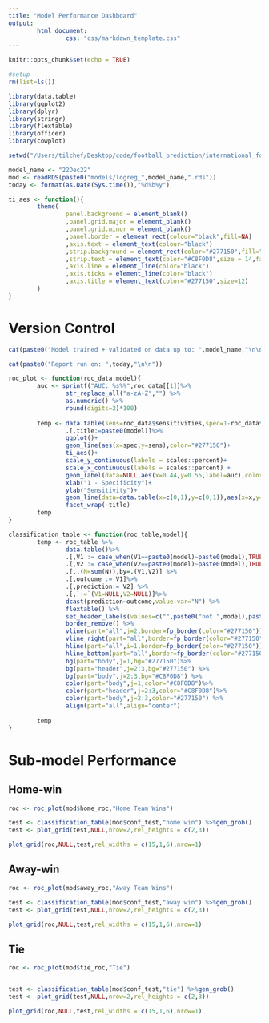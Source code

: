 ```yaml
---
title: "Model Performance Dashboard"
output: 
        html_document:
                css: "css/markdown_template.css"
---
```


```r
knitr::opts_chunk$set(echo = TRUE)
```


```r
#setup
rm(list=ls())

library(data.table)
library(ggplot2)
library(dplyr)
library(stringr)
library(flextable)
library(officer)
library(cowplot)

setwd("/Users/tilchef/Desktop/code/football_prediction/international_football_prediction_model")

model_name <- "22Dec22"
mod <- readRDS(paste0("models/logreg_",model_name,".rds"))
today <- format(as.Date(Sys.time()),"%d%b%y")

ti_aes <- function(){
        theme(
                panel.background = element_blank()
                ,panel.grid.major = element_blank()
                ,panel.grid.minor = element_blank()
                ,panel.border = element_rect(colour="black",fill=NA)
                ,axis.text = element_text(colour="black")
                ,strip.background = element_rect(color="#277150",fill="#277150")
                ,strip.text = element_text(color="#C8F0D8",size = 14,face="bold")
                ,axis.line = element_line(color="black")
                ,axis.ticks = element_line(color="black")
                ,axis.title = element_text(color="#277150",size=12)
        )
}
```



# Version Control

```r
cat(paste0("Model trained + validated on data up to: ",model_name,"\n\n\n"))

cat(paste0("Report run on: ",today,"\n\n"))
```

```r
roc_plot <- function(roc_data,model){
        auc <- sprintf("AUC: %s%%",roc_data[[1]]%>%
                str_replace_all("a-zA-Z","") %>% 
                as.numeric() %>%
                round(digits=2)*100) 
        
        temp <- data.table(sens=roc_data$sensitivities,spec=1-roc_data$specificities)%>%
                .[,title:=paste0(model)]%>%
                ggplot()+
                geom_line(aes(x=spec,y=sens),color="#277150")+
                ti_aes()+
                scale_y_continuous(labels = scales::percent)+
                scale_x_continuous(labels = scales::percent) +
                geom_label(data=NULL,aes(x=0.44,y=0.55,label=auc),color="#277150")+
                xlab("1 - Specificity")+
                ylab("Sensitivity")+
                geom_line(data=data.table(x=c(0,1),y=c(0,1)),aes(x=x,y=y),color="#4C4C4C",linetype=2)+
                facet_wrap(~title)
        temp
}

classification_table <- function(roc_table,model){
        temp <- roc_table %>%
                data.table()%>%
                .[,V1 := case_when(V1==paste0(model)~paste0(model),TRUE~paste0("not ",model))]%>%
                .[,V2 := case_when(V2==paste0(model)~paste0(model),TRUE~paste0("not ",model))] %>%
                .[,.(N=sum(N)),by=.(V1,V2)] %>%
                .[,outcome := V1]%>%
                .[,prediction:= V2] %>%
                .[,`:=`(V1=NULL,V2=NULL)]%>%
                dcast(prediction~outcome,value.var="N") %>%
                flextable() %>%
                set_header_labels(values=c("",paste0("not ",model),paste0(model))) %>%
                border_remove() %>%
                vline(part="all",j=2,border=fp_border(color="#277150"))%>%
                vline_right(part="all",border=fp_border(color="#277150"))%>%
                hline(part="all",i=1,border=fp_border(color="#277150"))%>%
                hline_bottom(part="all",border=fp_border(color="#277150"))%>%
                bg(part="body",j=1,bg="#277150")%>%
                bg(part="header",j=2:3,bg="#277150") %>%
                bg(part="body",j=2:3,bg="#C8F0D8") %>%
                color(part="body",j=1,color="#C8F0D8")%>%
                color(part="header",j=2:3,color="#C8F0D8")%>%
                color(part="body",j=2:3,color="#277150") %>%
                align(part="all",align="center")
        
        temp
}

```

# Sub-model Performance  {.tabset .tabset-pills}

## Home-win

```r
roc <- roc_plot(mod$home_roc,"Home Team Wins")

test <- classification_table(mod$conf_test,"home win") %>%gen_grob() 
test <- plot_grid(test,NULL,nrow=2,rel_heights = c(2,3))

plot_grid(roc,NULL,test,rel_widths = c(15,1,6),nrow=1)
```

## Away-win

```r
roc <- roc_plot(mod$away_roc,"Away Team Wins")

test <- classification_table(mod$conf_test,"away win") %>%gen_grob() 
test <- plot_grid(test,NULL,nrow=2,rel_heights = c(2,3))

plot_grid(roc,NULL,test,rel_widths = c(15,1,6),nrow=1)
```

## Tie

```r
roc <- roc_plot(mod$tie_roc,"Tie")


test <- classification_table(mod$conf_test,"tie") %>%gen_grob() 
test <- plot_grid(test,NULL,nrow=2,rel_heights = c(2,3))

plot_grid(roc,NULL,test,rel_widths = c(15,1,6),nrow=1)
```

